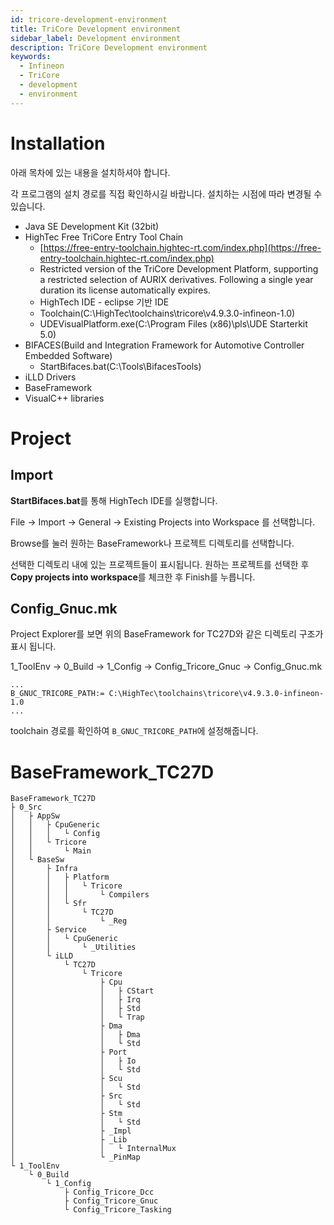 ```yaml
---
id: tricore-development-environment
title: TriCore Development environment
sidebar_label: Development environment
description: TriCore Development environment
keywords:
  - Infineon
  - TriCore
  - development
  - environment
---
```


# Installation

아래 목차에 있는 내용을 설치하셔야 합니다.

각 프로그램의 설치 경로를 직접 확인하시길 바랍니다. 설치하는 시점에 따라 변경될 수 있습니다.

- Java SE Development Kit (32bit)
- HighTec Free TriCore Entry Tool Chain
  - [https://free-entry-toolchain.hightec-rt.com/index.php](https://free-entry-toolchain.hightec-rt.com/index.php)
  - Restricted version of the TriCore Development Platform, supporting a restricted selection of AURIX derivatives. Following a single year duration its license automatically expires.
  - HighTech IDE - eclipse 기반 IDE
  - Toolchain(C:\HighTec\toolchains\tricore\v4.9.3.0-infineon-1.0)
  - UDEVisualPlatform.exe(C:\Program Files (x86)\pls\UDE Starterkit 5.0)
- BIFACES(Build and Integration Framework for Automotive Controller Embedded Software)
  - StartBifaces.bat(C:\Tools\BifacesTools)
- iLLD Drivers
- BaseFramework
- VisualC++ libraries

# Project

## Import

**StartBifaces.bat**를 통해 HighTech IDE를 실행합니다.

File -> Import -> General -> Existing Projects into Workspace 를 선택합니다.

Browse를 눌러 원하는 BaseFramework나 프로젝트 디렉토리를 선택합니다.

선택한 디렉토리 내에 있는 프로젝트들이 표시됩니다. 원하는 프로젝트를 선택한 후 **Copy projects into workspace**를 체크한 후 Finish를 누릅니다.

## Config_Gnuc.mk

Project Explorer를 보면 위의 BaseFramework for TC27D와 같은 디렉토리 구조가 표시 됩니다.

1_ToolEnv -> 0_Build -> 1_Config -> Config_Tricore_Gnuc -> Config_Gnuc.mk

```make
...
B_GNUC_TRICORE_PATH:= C:\HighTec\toolchains\tricore\v4.9.3.0-infineon-1.0
...
```

toolchain 경로를 확인하여 `B_GNUC_TRICORE_PATH`에 설정해줍니다.

# BaseFramework_TC27D

```shell
BaseFramework_TC27D
├ 0_Src
│   ├ AppSw
│   │   ├ CpuGeneric
│   │   │   └ Config
│   │   └ Tricore
│   │       └ Main
│   └ BaseSw
│       ├ Infra
│       │   ├ Platform
│       │   │   └ Tricore
│       │   │       └ Compilers
│       │   └ Sfr
│       │       └ TC27D
│       │           └ _Reg
│       ├ Service
│       │   └ CpuGeneric
│       │       └ _Utilities
│       └ iLLD
│           └ TC27D
│               └ Tricore
│                   ├ Cpu
│                   │   ├ CStart
│                   │   ├ Irq
│                   │   ├ Std
│                   │   └ Trap
│                   ├ Dma
│                   │   ├ Dma
│                   │   └ Std
│                   ├ Port
│                   │   ├ Io
│                   │   └ Std
│                   ├ Scu
│                   │   └ Std
│                   ├ Src
│                   │   └ Std
│                   ├ Stm
│                   │   └ Std
│                   ├ _Impl
│                   ├ _Lib
│                   │   └ InternalMux
│                   └ _PinMap
└ 1_ToolEnv
    └ 0_Build
        └ 1_Config
            ├ Config_Tricore_Dcc
            ├ Config_Tricore_Gnuc
            └ Config_Tricore_Tasking
```
